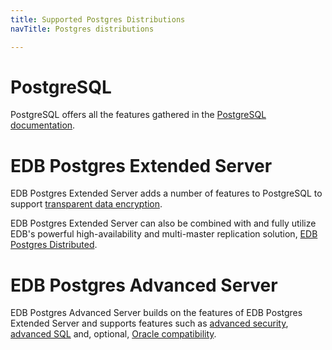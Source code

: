 ```yaml
---
title: Supported Postgres Distributions
navTitle: Postgres distributions

---
```


# PostgreSQL

PostgreSQL offers all the features gathered in the [PostgreSQL documentation](https://www.postgresql.org/docs/current/).

# EDB Postgres Extended Server

EDB Postgres Extended Server adds a number of features to PostgreSQL to support [transparent data encryption](/tde/latest).

EDB Postgres Extended Server can also be combined with and fully utilize EDB's powerful high-availability and multi-master replication solution, [EDB Postgres Distributed](/pgd/latest).

# EDB Postgres Advanced Server

EDB Postgres Advanced Server builds on the features of EDB Postgres Extended Server and supports features such as [advanced security](/epas/latest/epas_security_guide), [advanced SQL](/epas/latest/application_programming/15_enhanced_sql_and_other_misc_features/) and, optional, [Oracle compatibility](/epas/latest/working_with_oracle_data).
